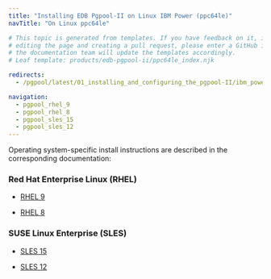 ```yaml
---
title: "Installing EDB Pgpool-II on Linux IBM Power (ppc64le)"
navTitle: "On Linux ppc64le"

# This topic is generated from templates. If you have feedback on it, instead of
# editing the page and creating a pull request, please enter a GitHub issue and
# the documentation team will update the templates accordingly.
# Leaf template: products/edb-pgpool-ii/ppc64le_index.njk

redirects:
  - /pgpool/latest/01_installing_and_configuring_the_pgpool-II/ibm_power_ppc64le/

navigation:
  - pgpool_rhel_9
  - pgpool_rhel_8
  - pgpool_sles_15
  - pgpool_sles_12
---
```


Operating system-specific install instructions are described in the corresponding documentation:

### Red Hat Enterprise Linux (RHEL)

- [RHEL 9](pgpool_rhel_9)

- [RHEL 8](pgpool_rhel_8)

### SUSE Linux Enterprise (SLES)

- [SLES 15](pgpool_sles_15)

- [SLES 12](pgpool_sles_12)
